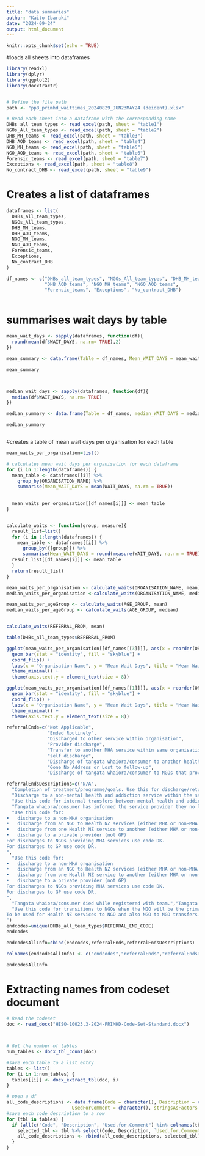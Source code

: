 ```yaml
---
title: "data summaries"
author: "Kaito Ibaraki"
date: "2024-09-24"
output: html_document
---
```


```r
knitr::opts_chunk$set(echo = TRUE)
```

#loads all sheets into dataframes

```r

library(readxl)
library(dplyr)
library(ggplot2)
library(docxtractr)


# Define the file path
path <- "pp8_primhd_waittimes_20240829_JUN23MAY24 (deident).xlsx"

# Read each sheet into a dataframe with the corresponding name
DHBs_all_team_types <- read_excel(path, sheet = "table1")
NGOs_All_team_types <- read_excel(path, sheet = "table2")
DHB_MH_teams <- read_excel(path, sheet = "table3")
DHB_AOD_teams <- read_excel(path, sheet = "table4")
NGO_MH_teams <- read_excel(path, sheet = "table5")
NGO_AOD_teams <- read_excel(path, sheet = "table6")
Forensic_teams <- read_excel(path, sheet = "table7")
Exceptions <- read_excel(path, sheet = "table8")
No_contract_DHB <- read_excel(path, sheet = "table9")


```

# Creates a list of dataframes 

```r

dataframes <- list(
  DHBs_all_team_types,
  NGOs_All_team_types,
  DHB_MH_teams,
  DHB_AOD_teams,
  NGO_MH_teams,
  NGO_AOD_teams,
  Forensic_teams,
  Exceptions,
  No_contract_DHB
)

df_names <- c("DHBs_all_team_types", "NGOs_All_team_types", "DHB_MH_teams", 
              "DHB_AOD_teams", "NGO_MH_teams", "NGO_AOD_teams", 
              "Forensic_teams", "Exceptions", "No_contract_DHB")



```
# summarises wait days by table

```r

mean_wait_days <- sapply(dataframes, function(df){
  round(mean(df$WAIT_DAYS, na.rm= TRUE),2)
})

mean_summary <- data.frame(Table = df_names, Mean_WAIT_DAYS = mean_wait_days)

mean_summary



median_wait_days <- sapply(dataframes, function(df){
  median(df$WAIT_DAYS, na.rm= TRUE)
})

median_summary <- data.frame(Table = df_names, median_WAIT_DAYS = median_wait_days)

median_summary



```

#creates a table of mean wait days per organisation for each table

```r


mean_waits_per_organisation=list()

# calculates mean wait days per organisation for each dataframe
for (i in 1:length(dataframes)) {
  mean_table <- dataframes[[i]] %>%
    group_by(ORGANISATION_NAME) %>%  
    summarise(Mean_WAIT_DAYS = mean(WAIT_DAYS, na.rm = TRUE))  

  
  mean_waits_per_organisation[[df_names[i]]] <- mean_table
}


calculate_waits <- function(group, measure){
  result_list=list()
  for (i in 1:length(dataframes)) {
    mean_table <- dataframes[[i]] %>%
      group_by({{group}}) %>%  
      summarise(Mean_WAIT_DAYS = round(measure(WAIT_DAYS, na.rm = TRUE),2))  
  result_list[[df_names[i]]] <- mean_table
  }
  return(result_list)
}

mean_waits_per_organisation <- calculate_waits(ORGANISATION_NAME, mean)
median_waits_per_organisation <-calculate_waits(ORGANISATION_NAME, median)

mean_waits_per_ageGroup <- calculate_waits(AGE_GROUP, mean)
median_waits_per_ageGroup <- calculate_waits(AGE_GROUP, median)


calculate_waits(REFERRAL_FROM, mean)

table(DHBs_all_team_types$REFERRAL_FROM)
```

```r


ggplot(mean_waits_per_organisation[[df_names[[3]]]], aes(x = reorder(ORGANISATION_NAME, Mean_WAIT_DAYS), y = Mean_WAIT_DAYS)) +
  geom_bar(stat = "identity", fill = "skyblue") +
  coord_flip() + 
  labs(x = "Organisation Name", y = "Mean Wait Days", title = "Mean Wait Days by Organisation") +
  theme_minimal() +
  theme(axis.text.y = element_text(size = 8))
```

```r

ggplot(mean_waits_per_organisation[[df_names[[1]]]], aes(x = reorder(ORGANISATION_NAME, Mean_WAIT_DAYS), y = Mean_WAIT_DAYS)) +
  geom_bar(stat = "identity", fill = "skyblue") +
  coord_flip() +  
  labs(x = "Organisation Name", y = "Mean Wait Days", title = "Mean Wait Days by Organisation") +
  theme_minimal() +
  theme(axis.text.y = element_text(size = 8))

```




```r

referralEnds=c("Not Applicable",
               "Ended Routinely",
               "Discharged to other service within organisation",
               "Provider discharge",
               "Transfer to another MHA service within same organisation","Domiciliary",
               "self discharge",
               "Discharge of tangata whaiora/consumer to another healthcare organisation", "Involunatry Discharge","Deceased",
               "Gone No Address or Lost to follow-up",
               "Discharge of tangata whaiora/consumer to NGOs that provide MHA services")

referralEndsDescriptions=c("N/A",
  "Completion of treatment/programme/goals. Use this for discharge/return to GP.",
  "Discharge to a non-mental health and addiction service within the same organisation","Provider cannot continue to provide service eg tangata whaiora/consumer was a risk to others / did not adhere to agreed programme",
  "Use this code for internal transfers between mental health and addiction teams","Services provided to a tangata whaiora/consumer in the tangata whaiora/consumer’s or family/whānau member’s home. ",
  "Tangata whaiora/consumer has informed the service provider they no longer wish to receive services and discharge has resulted.",
  "Use this code for:
•	discharge to a non-MHA organisation 
•	discharge from an NGO to Health NZ services (either MHA or non-MHA service)
•	discharge from one Health NZ service to another (either MHA or non-MHA service)
•	discharge to a private provider (not GP)
For discharges to NGOs providing MHA services use code DK.
For discharges to GP use code DR.
",
  "Use this code for:
•	discharge to a non-MHA organisation 
•	discharge from an NGO to Health NZ services (either MHA or non-MHA service)
•	discharge from one Health NZ service to another (either MHA or non-MHA service)
•	discharge to a private provider (not GP)
For discharges to NGOs providing MHA services use code DK.
For discharges to GP use code DR.
",
  "Tangata whaiora/consumer died while registered with team.","Tangata whaiora/consumer who has been receiving service is unable to be contacted and decision is made to end the referral. Providers should have a local protocol in place to determine when discharge should occur",
  "Use this code for transitions to NGOs when the NGO will be the primary provider of that consumer’s MHA services.
To be used for Health NZ services to NGO and also NGO to NGO transfers.
")
endcodes=unique(DHBs_all_team_types$REFERRAL_END_CODE)
endcodes

endcodesAllInfo=cbind(endcodes,referralEnds,referralEndsDescriptions)

colnames(endcodesAllInfo) <- c("endcodes","referralEnds","referralEndsDescriptions")

endcodesAllInfo

```

# Extracting names from codeset document

```r


# Read the codeset
doc <- read_docx("HISO-10023.3-2024-PRIMHD-Code-Set-Standard.docx")



# Get the number of tables
num_tables <- docx_tbl_count(doc)

#save each table to a list entry
tables <- list()
for (i in 1:num_tables) {
  tables[[i]] <- docx_extract_tbl(doc, i)
}

# open a df 
all_code_descriptions <- data.frame(Code = character(), Description = character(), 
                        UsedForComment = character(), stringsAsFactors = FALSE)
#save each code description to a row
for (tbl in tables) {
  if (all(c("Code", "Description", "Used.for.Comment") %in% colnames(tbl))) {
    selected_tbl <- tbl %>% select(Code, Description, `Used.for.Comment`)
    all_code_descriptions <- rbind(all_code_descriptions, selected_tbl)
  }
}




```


